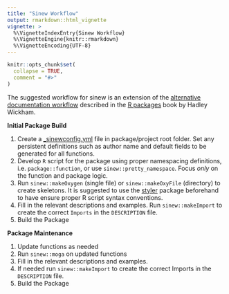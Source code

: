 ```yaml
---
title: "Sinew Workflow"
output: rmarkdown::html_vignette
vignette: >
  %\VignetteIndexEntry{Sinew Workflow}
  %\VignetteEngine{knitr::rmarkdown}
  %\VignetteEncoding{UTF-8}
---
```


```r
knitr::opts_chunk$set(
  collapse = TRUE,
  comment = "#>"
)
```

The suggested workflow for sinew is an extension of the [alternative documentation workflow](http://r-pkgs.had.co.nz/man.html#man-workflow-2) described in the [R packages](http://r-pkgs.had.co.nz/) book by Hadley Wickham.

**Initial Package Build**

  1. Create a [_sinewconfig.yml](#sinewopts) file in package/project root folder. Set any persistent definitions such as author name and default fields to be generated for all functions.
  1. Develop `R` script for the package using proper namespacing definitions, i.e. `package::function`, or use `sinew::pretty_namespace`. Focus *only* on the function and package logic.
  1. Run `sinew::makeOxygen` (single file) or `sinew::makeOxyFile` (directory) to create skeletons. It is suggested to use the [styler](https://github.com/r-lib/styler) package beforehand to have ensure proper R script syntax conventions.
  1. Fill in the relevant descriptions and examples.
Run `sinew::makeImport` to create the correct `Imports` in the `DESCRIPTION` file.
  1. Build the Package

**Package Maintenance**

  1. Update functions as needed
  1. Run `sinew::moga` on updated functions
  1. Fill in the relevant descriptions and examples.
  1. If needed run `sinew::makeImport` to create the correct Imports in the `DESCRIPTION` file.
  1. Build the Package
